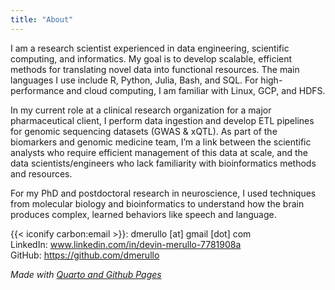 ```yaml
---
title: "About"
---
```


I am a research scientist experienced in data engineering, scientific computing, and informatics. My goal is to develop scalable, efficient methods for translating novel data into functional resources. The main languages I use include R, Python, Julia, Bash, and SQL. For high-performance and cloud computing, I am familiar with Linux, GCP, and HDFS.

In my current role at a clinical research organization for a major pharmaceutical client, I perform data ingestion and develop ETL pipelines for genomic sequencing datasets (GWAS & xQTL). As part of the biomarkers and genomic medicine team, I'm a link between the scientific analysts who require efficient management of this data at scale, and the data scientists/engineers who lack familiarity with bioinformatics methods and resources.

For my PhD and postdoctoral research in neuroscience, I used techniques from molecular biology and bioinformatics to understand how the brain produces complex, learned behaviors like speech and language.

{{< iconify carbon:email >}}: dmerullo [at] gmail [dot] com\
LinkedIn: [www.linkedin.com/in/devin-merullo-7781908a](www.linkedin.com/in/devin-merullo-7781908a){target="_blank"} \
GitHub: [https://github.com/dmerullo](https://github.com/dmerullo){target="_blank"} \

*Made with [Quarto and Github Pages](https://quarto.org/docs/publishing/github-pages.html){target="_blank"}*

